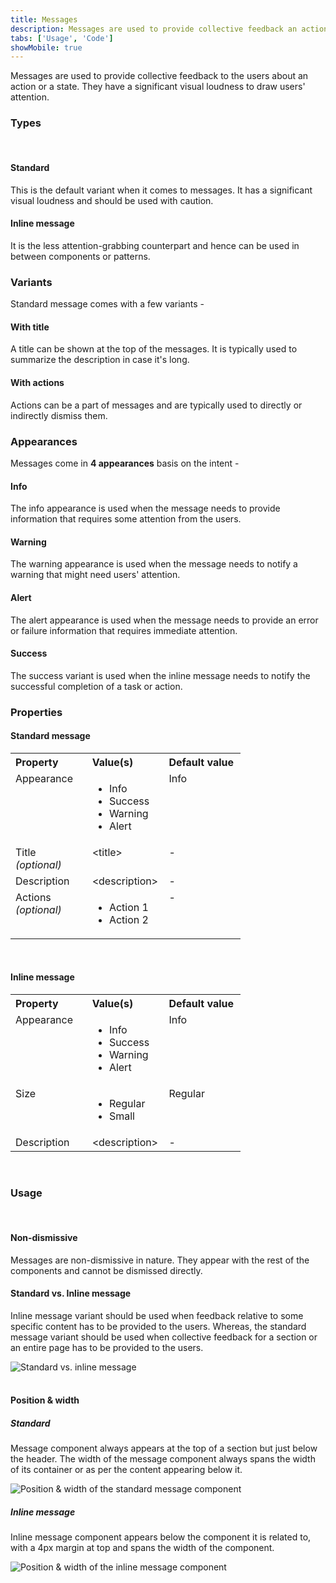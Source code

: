 ```yaml
---
title: Messages
description: Messages are used to provide collective feedback an action or a state.
tabs: ['Usage', 'Code']
showMobile: true
---
```


Messages are used to provide collective feedback to the users about an action or a state. They have a significant visual loudness to draw users' attention.

### Types
<br/>

#### Standard
This is the default variant when it comes to messages. It has a significant visual loudness and should be used with caution.
<Preview name="components-message-info-message--info-message" />

#### Inline message
It is the less attention-grabbing counterpart and hence can be used in between components or patterns.
<Preview name="components-inlinemessage-variants-info-message--info-message" />

### Variants

Standard message comes with a few variants -
#### With title
A title can be shown at the top of the messages. It is typically used to summarize the description in case it's long.
<Preview name="components-message-message-with-title--message-with-title" />

#### With actions
Actions can be a part of messages and are typically used to directly or indirectly dismiss them.
<Preview name="components-message-message-with-actions--message-with-actions" />

### Appearances
Messages come in **4 appearances** basis on the intent -

#### Info
The info appearance is used when the message needs to provide information that requires some attention from the users.
<Preview name="components-message-info-message--info-message" />
<Preview name="components-inlinemessage-variants-info-message--info-message" />

#### Warning
The warning appearance is used when the message needs to notify a warning that might need users' attention.
<Preview name="components-message-warning-message--warning-message" />
<Preview name="components-inlinemessage-variants-warning-message--warning-message" />

#### Alert
The alert appearance is used when the message needs to provide an error or failure information that requires immediate attention.
<Preview name="components-message-alert-message--alert-message" />
<Preview name="components-inlinemessage-variants-alert-message--alert-message" />

#### Success
The success variant is used when the inline message needs to notify the successful completion of a task or action.
<Preview name="components-message-success-message--success-message" />
<Preview name="components-inlinemessage-variants-success-message--success-message" />

### Properties
#### Standard message
<table style="width: 100%">
  <tbody>
    <tr>
      <th style="width:33%; text-align: left;">Property</th>
      <th style="width:33%; text-align: left;">Value(s)</th>
      <th style="width:33%; text-align: left;">Default value</th>
    </tr>
    <tr style="vertical-align: top">
      <td>Appearance</td>
      <td>
          <ul>
              <li>Info</li>
              <li>Success</li>
              <li>Warning</li>
              <li>Alert</li>
          </ul>
      </td>
      <td>Info</td>
    </tr>
    <tr style="vertical-align: top">
      <td>Title<br/><em>(optional)</em></td>
      <td>&#60;title&#62;</td>
      <td>-</td>
    </tr>
    <tr style="vertical-align: top">
      <td>Description</td>
      <td>&#60;description&#62;</td>
      <td>-</td>
    </tr>
    <tr style="vertical-align: top">
      <td>Actions<br/><em>(optional)</em></td>
      <td>
          <ul>
              <li>Action 1</li>
              <li>Action 2</li>
          </ul>
      </td>
      <td>-</td>
    </tr>
  </tbody>
</table>
<br/>

#### Inline message
<table style="width: 100%">
  <tbody>
    <tr>
      <th style="width:33%; text-align: left;">Property</th>
      <th style="width:33%; text-align: left;">Value(s)</th>
      <th style="width:33%; text-align: left;">Default value</th>
    </tr>
    <tr style="vertical-align: top">
      <td>Appearance</td>
      <td>
          <ul>
              <li>Info</li>
              <li>Success</li>
              <li>Warning</li>
              <li>Alert</li>
          </ul>
      </td>
      <td>Info</td>
    </tr>
    <tr style="vertical-align: top">
      <td>Size</td>
      <td>
          <ul>
              <li>Regular</li>
              <li>Small</li>
          </ul>
      </td>
      <td>Regular</td>
    </tr>
    <tr style="vertical-align: top">
      <td>Description</td>
      <td>&#60;description&#62;</td>
      <td>-</td>
    </tr>
  </tbody>
</table>
<br/>

### Usage
<br/>

#### Non-dismissive
Messages are non-dismissive in nature. They appear with the rest of the components and cannot be dismissed directly.

#### Standard vs. Inline message
Inline message variant should be used when feedback relative to some specific content has to be provided to the users. Whereas, the standard message variant should be used when collective feedback for a section or an entire page has to be provided to the users.

![Standard vs. inline message](./images/messages-1.png)
<br/>
<br/>

#### Position & width
##### Standard
Message component always appears at the top of a section but just below the header. The width of the message component always spans the width of its container or as per the content appearing below it.

![Position & width of the standard message component](./images/messages-2.png)
<br/>

##### Inline message
Inline message component appears below the component it is related to, with a 4px margin at top and spans the width of the component.

![Position & width of the inline message component](./images/messages-3.png)
<br/>
